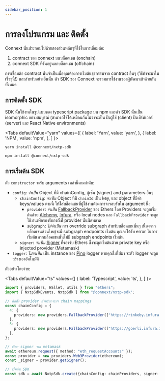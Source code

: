 ```yaml
---
sidebar_position: 1
---
```


# การลงโปรแกรม และ ติดตั้ง

Connext นั้นประกอบไปด้วยสองส่วนหลักๆที่ใช้ในการเชื่อมต่อ:
1. contract ของ connext บนบล็อคเชน (onchain)
2. connext SDK ที่รันอยู่นอกบล็อคเชน (offchain)

การเชื่อมต่อ contract นั้นจำเป็นเมื่อคุณต้องการเริ่มต้นธุรกรรมจาก contract อื่นๆ (วิธีทำจะมาในเร็วๆนี้!) และสำหรับอย่างอื่นนั้น ตัว​ SDK ของ Connext จะรวมการใช้งานของผู้พัฒนาเข้าด้วยกันทั้งหมด

## การติดตั้ง SDK

SDK นั้นใช้งานในรูปแบบของ typescript package บน npm และตัว SDK นั้นเป็น isomorphic อย่างสมบูรณ์​ (สามารถใช้ได้เหมือนกันไม่ว่าจะเป็น ฝั่งผู้ใช้ (client) ฝั่งเซิร์ฟเวอร์ (server) และ React Native environments)


<Tabs
  defaultValue="yarn"
  values={[
    { label: 'Yarn', value: 'yarn', },
    { label: 'NPM', value: 'npm', },
  ]
}>
<TabItem value="yarn">

```shell
yarn install @connext/nxtp-sdk
```

</TabItem>
<TabItem value="npm">

```shell
npm install @connext/nxtp-sdk
```

</TabItem>
</Tabs>

## การเริ่มต้น SDK

ตัว `constructor` จะรับ arguments เหล่านี้ตามลำดับ:

- `config`: _จำเป็น_ Object ที่มี chainConfig, ผู้เซ็น (signer) and parameters อื่นๆ
  - `chainConfig`: _จำเป็น_ Object ที่มี `chainId` เป็น key, และ object ที่มีค่า keys/values ตามนี้ ให้ใส่บล็อคเชนที่ผู้ใช้งานต้องการจะรอบรับใน argument นี้:
    - `provider`: _จำเป็น_ [FallbackProvider](https://docs.ethers.io/v5/api/providers/other/#FallbackProvider) ของ Ethers โดย Providers จะถูกเริ่มต้นด้วย [Alchemy](https://www.alchemy.com), [Infura](https://infura.io), หรือ local nodes และ `FallbackProvider` จะถูกใช้งานเพื่อรองรับกรณีที่ provider นั้นผิดพลาด
    - `subgraph`: _ไม่จำเป็น_ การ override subgraph สำหรับบล็อคเชนนั้นๆ เนื่องจากบล็อคเชนส่วนใหญ่จะมี subgraph endpoints เริ่มต้น คุณจะได้รับ error ในการเริ่มต้นหากบล็อคเชนนั้นไม่มี subgraph endpoints เริ่มต้น
  - `signer`: _จำเป็น_ [Signer](https://docs.ethers.io/v5/api/signer/) ที่รองรับ Ethers ซึ่งจะถูกเริ่มต้นด้วย private key หรือ injected provider (Metamask)
- `logger`: _ไม่จำเป็น_ เป็น instance ของ [Pino](https://getpino.io) logger หากคุณไม่ใส่มา จะตัว logger จะถูกสร้างเองอัตโนมัติ

ตัวอย่างโดยง่าย:

<Tabs
  defaultValue="ts"
  values={[
    { label: 'Typescript', value: 'ts', },
  ]
}>
<TabItem value="ts">

```ts
import { providers, Wallet, utils } from "ethers";
import { NxtpSdkEvents, NxtpSdk } from "@connext/nxtp-sdk";

// ติดตั้ง provider สำหรับการทำ chain mappings
const chainConfig = {
  4: {
    providers: new providers.FallbackProvider(["https://rinkeby.infura.io/..."]),
  },
  5: {
    providers: new providers.FallbackProvider(["https://goerli.infura.io/..."]),
  },
};

// เรียก signer จาก metamask
await ethereum.request({ method: "eth_requestAccounts" });
const provider = new providers.Web3Provider(ethereum);
const _signer = provider.getSigner();

// เริ่มต้น SDK
const sdk = await NxtpSdk.create({chainConfig: chainProviders, signer: _signer});
```

</TabItem>
</Tabs>